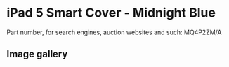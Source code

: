 # iPad 5 Smart Cover - Midnight Blue

Part number, for search engines, auction websites and such: MQ4P2ZM/A

## Image gallery

<div style={{ width: "768px" }}>
  <GalleryComponent
    images={[
      {
        original: "/everysource/MQ4P2",
        thumbnail: "/everypreview/MQ4P2",
      },
      {
        original: "/everysource/MQ4P2_AV1_GOLD",
        thumbnail: "/everypreview/MQ4P2_AV1_GOLD",
      },
      {
        original: "/everysource/MQ4P2_AV1_SILVER",
        thumbnail: "/everypreview/MQ4P2_AV1_SILVER",
      },
      {
        original: "/everysource/MQ4P2_AV1_SPACE_GRAY",
        thumbnail: "/everypreview/MQ4P2_AV1_SPACE_GRAY",
      }
    ]}
  />
</div>